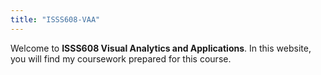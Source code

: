 ```yaml
---
title: "ISSS608-VAA"
---
```


Welcome to **ISSS608 Visual Analytics and Applications**. In this website, you will find my coursework prepared for this course.